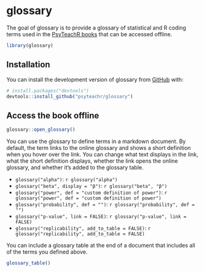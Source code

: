 # glossary

<!-- badges: start -->

<!-- badges: end -->

The goal of glossary is to provide a glossary of statistical and R coding terms used in the [PsyTeachR books](https://psyteachr.github.io/) that can be accessed offline.

```r
library(glossary)
```


## Installation

You can install the development version of glossary from [GitHub](https://github.com/PsyTeachR/) with:

``` r
# install.packages("devtools")
devtools::install_github("psyteachr/glossary")
```

## Access the book offline

``` r
glossary::open_glossary()
```

You can use the glossary to define terms in a markdown document. By default, the term links to the online glossary and shows a short definition when you hover over the link. You can change what text displays in the link, what the short definition displays, whether the link opens the online glossary, and whether it's added to the glossary table.

* `glossary("alpha")`: `r glossary("alpha")`
* `glossary("beta", display = "β")`: `r glossary("beta", "β")`
* `glossary("power", def = "custom definition of power")`: `r glossary("power", def = "custom definition of power")`
* `glossary("probability", def = "")`: `r glossary("probability", def = "")`
* `glossary("p-value", link = FALSE)`: `r glossary("p-value", link = FALSE)`
* `glossary("replicability", add_to_table = FALSE)`: `r glossary("replicability", add_to_table = FALSE)`


You can include a glossary table at the end of a document that includes all of the terms you defined above.

```r
glossary_table()
```

